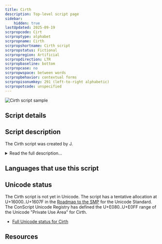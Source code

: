 ```yaml
---
title: Cirth
description: Top-level script page
sidebar:
    hidden: true
lastUpdated: 2025-09-19
scrpropcode: Cirt
scrproptype: alphabet
scrpropname: Cirth
scrpropshortname: Cirth script
scrpropstatus: Fictional
scrpropregion: Artificial
scrpropdirection: LTR
scrpropbaseline: bottom
scrpropcase: no
scrpropwspace: between words
scrpropbehavior: contextual forms
scrpropisonumkey: 291 (left-to-right alphabetic)
scrpropotcode: unspecified
---
```



![Cirth script sample](../images/cirt-sample.png "Balin's tomb upper inscription, set using the Angerthas font for Cirth runes.")

## Script details

<ScriptDetails />

## Script description

The Cirth script was created by J.

<details>
<summary>Read the full description...</summary>R. R. Tolkien for writing the elvish and dwarvish languages spoken in the mythological world of Middle-earth. The shapes of the Cirth are based on the Futhark runes, and they are used in Middle-earth for writing inscriptions on wood and stone, in the same way that runes have been used in the real world.

Each rune generally represents one sound, and each sound is represented by one rune. Cirth was used for the Khuzdûl, Sindarin, and Quenya languages, but some signs represent different sounds in different languages, and other signs are only used in one or two of the three languages. Some of the Cirth also had two forms, which could be glyph variants in one language, but represent two different sounds in another.

The Cirth script was written from left to right with no punctuation.
</details>

## Languages that use this script

<WsList script='Cirt' wsMax='5' />

## Unicode status

The Cirth script is not yet in Unicode. The script has a tentative allocation at U+16000..U+1607F in the [Roadmap to the SMP](http://www.unicode.org/roadmaps/smp/) for the Unicode Standard. The ConScript Unicode Registry has defined the U+E080..U+E0FF range of the Unicode "Private Use Area" for Cirth.

- [Full Unicode status for Cirth](/scrlang/unicode/cirt-unicode)



## Resources

<ScriptResources detailSummary='seemore' />

